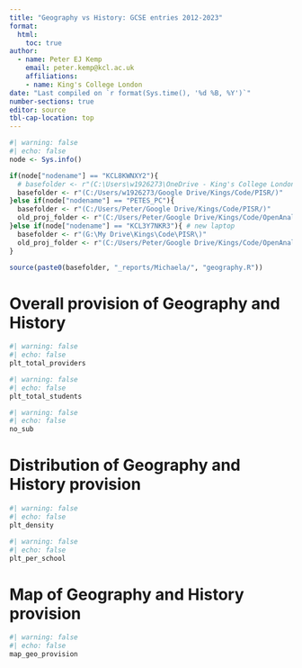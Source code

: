 ```yaml
---
title: "Geography vs History: GCSE entries 2012-2023"
format: 
  html:
    toc: true
author:
  - name: Peter EJ Kemp
    email: peter.kemp@kcl.ac.uk
    affiliations:
    - name: King's College London
date: "Last compiled on `r format(Sys.time(), '%d %B, %Y')`"
number-sections: true
editor: source
tbl-cap-location: top
---
```


```r
#| warning: false
#| echo: false
node <- Sys.info()

if(node["nodename"] == "KCL8KWNXY2"){
  # basefolder <- r"(C:\Users\w1926273\OneDrive - King's College London\Code\SCARI\)"
  basefolder <- r"(C:/Users/w1926273/Google Drive/Kings/Code/PISR/)"
}else if(node["nodename"] == "PETES_PC"){
  basefolder <- r"(C:/Users/Peter/Google Drive/Kings/Code/PISR/)"
  old_proj_folder <- r"(C:/Users/Peter/Google Drive/Kings/Code/OpenAnalysis/)"
}else if(node["nodename"] == "KCL3Y7NKR3"){ # new laptop
  basefolder <- r"(G:\My Drive\Kings\Code\PISR\)"
  old_proj_folder <- r"(C:/Users/Peter/Google Drive/Kings/Code/OpenAnalysis/)"
}

source(paste0(basefolder, "_reports/Michaela/", "geography.R"))
```

# Overall provision of Geography and History

```r
#| warning: false
#| echo: false
plt_total_providers
```

```r
#| warning: false
#| echo: false
plt_total_students
```

```r
#| warning: false
#| echo: false
no_sub
```

# Distribution of Geography and History provision

```r
#| warning: false
#| echo: false
plt_density
```

```r
#| warning: false
#| echo: false
plt_per_school
```

# Map of Geography and History provision

```r
#| warning: false
#| echo: false
map_geo_provision
```
